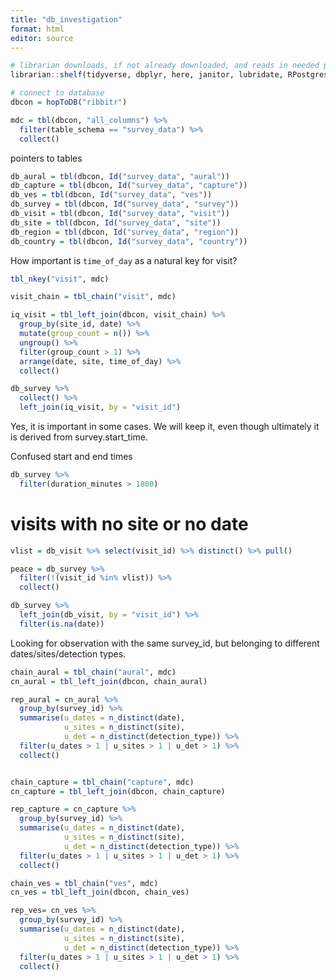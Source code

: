 ```yaml
---
title: "db_investigation"
format: html
editor: source
---
```


```r

# librarian downloads, if not already downloaded, and reads in needed packages
librarian::shelf(tidyverse, dbplyr, here, janitor, lubridate, RPostgres, stringr, DBI, parsedate, uuid, hms, RIBBiTR-BII/ribbitrrr)

# connect to database
dbcon = hopToDB("ribbitr")

mdc = tbl(dbcon, "all_columns") %>%
  filter(table_schema == "survey_data") %>%
  collect()

```

pointers to tables

```r

db_aural = tbl(dbcon, Id("survey_data", "aural"))
db_capture = tbl(dbcon, Id("survey_data", "capture"))
db_ves = tbl(dbcon, Id("survey_data", "ves"))
db_survey = tbl(dbcon, Id("survey_data", "survey"))
db_visit = tbl(dbcon, Id("survey_data", "visit"))
db_site = tbl(dbcon, Id("survey_data", "site"))
db_region = tbl(dbcon, Id("survey_data", "region"))
db_country = tbl(dbcon, Id("survey_data", "country"))

```

How important is `time_of_day` as a natural key for visit?

```r

tbl_nkey("visit", mdc)

visit_chain = tbl_chain("visit", mdc)

iq_visit = tbl_left_join(dbcon, visit_chain) %>%
  group_by(site_id, date) %>%
  mutate(group_count = n()) %>%
  ungroup() %>%
  filter(group_count > 1) %>%
  arrange(date, site, time_of_day) %>%
  collect()

db_survey %>%
  collect() %>%
  left_join(iq_visit, by = "visit_id")

```

Yes, it is important in some cases. We will keep it, even though ultimately it is derived from survey.start_time.

Confused start and end times
```r
db_survey %>%
  filter(duration_minutes > 1800)
```

# visits with no site or no date
```r

vlist = db_visit %>% select(visit_id) %>% distinct() %>% pull()

peace = db_survey %>%
  filter(!(visit_id %in% vlist)) %>%
  collect()

```

```r

db_survey %>%
  left_join(db_visit, by = "visit_id") %>%
  filter(is.na(date))
```

Looking for observation with the same survey_id, but belonging to different dates/sites/detection types.
```r
chain_aural = tbl_chain("aural", mdc)
cn_aural = tbl_left_join(dbcon, chain_aural)

rep_aural = cn_aural %>%
  group_by(survey_id) %>%
  summarise(u_dates = n_distinct(date),
            u_sites = n_distinct(site),
            u_det = n_distinct(detection_type)) %>%
  filter(u_dates > 1 | u_sites > 1 | u_det > 1) %>%
  collect()


chain_capture = tbl_chain("capture", mdc)
cn_capture = tbl_left_join(dbcon, chain_capture)

rep_capture = cn_capture %>%
  group_by(survey_id) %>%
  summarise(u_dates = n_distinct(date),
            u_sites = n_distinct(site),
            u_det = n_distinct(detection_type)) %>%
  filter(u_dates > 1 | u_sites > 1 | u_det > 1) %>%
  collect()

chain_ves = tbl_chain("ves", mdc)
cn_ves = tbl_left_join(dbcon, chain_ves)

rep_ves= cn_ves %>%
  group_by(survey_id) %>%
  summarise(u_dates = n_distinct(date),
            u_sites = n_distinct(site),
            u_det = n_distinct(detection_type)) %>%
  filter(u_dates > 1 | u_sites > 1 | u_det > 1) %>%
  collect()



```
